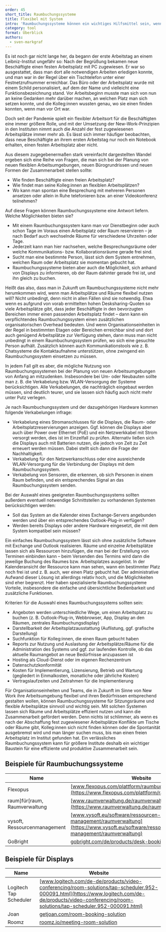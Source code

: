 ---
order: 45
short_title: Raumbuchungssysteme
title: Flexibel mit System
intro: 'Raumbuchungssysteme können ein wichtiges Hilfsmittel sein, wenn es darum geht, flexible Arbeitsumgebungen im Sinne von New Work zu verwirklichen. Welche Möglichkeiten bieten sie? Wann sind sie wirklich notwendig und wann nicht? Und welche technischen Voraussetzungen gibt es? Einige Empfehlungen aus der Praxis.'
category: tool
format: Überblick
authors:
  - sven-markgraf
---

<Leadin>Es ist noch gar nicht lange her</Leadin>, da begann der erste Arbeitstag an einem Leibniz-Institut ungefähr so: Nach der Begrüßung bekamen
neue Beschäftigte einen festen Arbeitsplatz mit PC zugewiesen. Er war so ausgestattet, dass man dort alle notwendigen Arbeiten erledigen konnte, und
man war in der Regel über ein Tischtelefon unter einer Festnetzrufnummer erreichbar. Das Büro oder der Arbeitsplatz wurde mit einem Schild
personalisiert, auf dem der Name und vielleicht eine Funktionsbezeichnung stand. Vor Arbeitsbeginn musste man sich von nun an keine Gedanken mehr
darüber machen, an welchen Platz man sich setzen konnte, und die Kolleg:innen wussten genau, wo sie einen finden konnten, wenn man vor Ort war.

Doch seit der Pandemie spielt ein flexibler Arbeitsort für die Beschäftigten eine immer größere Rolle, und mit der Umsetzung der New-Work-Prinzipien in den Instituten nimmt auch die Anzahl der fest zugewiesenen Arbeitsplätze immer mehr ab. Es lässt sich immer häufiger beobachten, dass neue Beschäftigte an ihrem ersten Arbeitstag nur noch ein Notebook erhalten, einen festen Arbeitsplatz aber nicht.

Aus diesem zugegebenermaßen stark vereinfacht dargestellten Wandel ergeben sich eine Reihe von Fragen, die man sich bei der Planung von neuen flexiblen Arbeitsumgebungen, neuen Bürogrundrissen und neuen Formen der Zusammenarbeit stellen sollte:

- Wie finden Beschäftigte einen freien Arbeitsplatz?
- Wie findet man seine Kolleg:innen an flexiblen Arbeitsplätzen?
- Wo kann man spontan eine Besprechung mit mehreren Personen ansetzen oder allein in Ruhe telefonieren bzw. an einer Videokonferenz teilnehmen?

Auf diese Fragen können Raumbuchungssysteme eine Antwort liefern. Welche Möglichkeiten bieten sie?

- Mit einem Raumbuchungssystem kann man vor Dienstbeginn oder auch schon Tage im Voraus einen Arbeitsplatz oder Raum reservieren – je nach Bedarf auch wechselnde Räume für verschiedene Uhrzeiten oder Tage.
- Jederzeit kann man hier nachsehen, welche Besprechungsräume oder welche Kommunikations- bzw. Kollaborationsräume gerade frei sind.
- Sucht man eine bestimmte Person, lässt sich dem System entnehmen, welchen Raum oder Arbeitsplatz sie momentan gebucht hat.
- Raumbuchungssysteme bieten aber auch die Möglichkeit, sich anhand von Displays zu informieren, ob der Raum dahinter gerade frei ist, und ihn gleich zu buchen.

Heißt das also, dass man in Zukunft um Raumbuchungssysteme nicht mehr herumkommen wird, wenn man Arbeitsplätze und Räume flexibel nutzen will? Nicht unbedingt, denn nicht in allen Fällen sind sie notwendig. Etwa wenn es aufgrund von vorab ermittelten hohen Desksharing-Quoten so viele Arbeitsplätze gibt, dass jeder Beschäftigte in den bevorzugten Bereichen immer einen passenden Arbeitsplatz findet – dann kann ein verpflichtendes Raumbuchungssystem einen zusätzlichen organisatorischen Overhead bedeuten. Und wenn Organisationseinheiten in der Regel in bestimmten Etagen oder Bereichen erreichbar sind und dort auch genügend Arbeitsplätze zur Verfügung stehen, dann muss man nicht unbedingt in einem Raumbuchungssystem prüfen, wo sich eine gesuchte Person aufhält. Zusätzlich können auch Kommunikationstools wie z. B. Chatsysteme die Kontaktaufnahme unterstützen, ohne zwingend ein Raumbuchungssystem einsetzen zu müssen.

In jedem Fall gilt es aber, die mögliche Nutzung von Raumbuchungssystemen bei der Planung von neuen Arbeitsumgebungen von Anfang an mitzudenken. Insbesondere bei Um- oder Neubauten sollte man z. B. die Verkabelung bzw. WLAN-Versorgung der Systeme berücksichtigen. Alle Verkabelungen, die nachträglich eingebaut werden müssen, sind deutlich teurer, und sie lassen sich häufig auch nicht mehr unter Putz verlegen.

Je nach Raumbuchungssystem und der dazugehörigen Hardware kommen folgende Verkabelungen infrage:

- Verkabelung eines Stromanschlusses für die Displays, die Raum- oder Arbeitsplatzreservierungen anzeigen. Ggf. können die Displays aber auch über Power over Ethernet (PoE) und ein Netzwerkkabel mit Strom versorgt werden, dies ist im Einzelfall zu prüfen. Alternativ ließen sich die Displays auch mit Batterien nutzen, die jedoch von Zeit zu Zeit erneuert werden müssen. Dabei stellt sich dann die Frage der Nachhaltigkeit.
- Verkabelung für den Netzwerkanschluss oder eine ausreichende WLAN-Versorgung für die Verbindung der Displays mit dem Raumbuchungssystem.
- Verkabelung von Sensoren, die erkennen, ob sich Personen in einem Raum befinden, und ein entsprechendes Signal an das Raumbuchungssystem senden.

Bei der Auswahl eines geeigneten Raumbuchungssystems sollten außerdem eventuell notwendige Schnittstellen zu vorhandenen Systemen berücksichtigen werden:

- Soll das System an die Kalender eines Exchange-Servers angebunden werden und über ein entsprechendes Outlook-Plug-in verfügen?
- Werden bereits Displays oder andere Hardware eingesetzt, die mit dem System kompatibel sein müssen?

Ein einfaches Raumbuchungssystem lässt sich ohne zusätzliche Software mit Exchange und Outlook realisieren. Räume und einzelne Arbeitsplätze lassen sich als Ressourcen hinzufügen, die man bei der Erstellung von Terminen einbinden kann – beim Versenden des Termins wird dann die jeweilige Buchung des Raumes bzw. Arbeitsplatzes ausgelöst. In der Kalenderansicht der Ressource kann man sehen, wann ein bestimmter Platz noch frei ist und z. B. auch, wer einen Platz gebucht hat. Der administrative Aufwand dieser Lösung ist allerdings relativ hoch, und die Möglichkeiten sind eher begrenzt. Hier haben spezialisierte Raumbuchungssysteme Vorteile, insbesondere die einfache und übersichtliche Bedienbarkeit und zusätzliche Funktionen.

Kriterien für die Auswahl eines Raumbuchungssystems sollten sein:

- Angeboten werden unterschiedliche Wege, um einen Arbeitsplatz zu buchen (z. B. Outlook-Plug-in, Webbrowser, App, Display an den Räumen, zentrales Raumbuchungsdisplay)
- Darstellbarkeit der Arbeitsplatzausstattung (Auflistung, ggf. grafische Darstellung)
- Suchfunktion für Kolleg:innen, die einen Raum gebucht haben
- Reports zur Nutzung und Auslastung der Arbeitsplätze/Räume für die Administration des Systems und ggf. zur laufenden Kontrolle, ob das aktuelle Raumangebot an neue Bedürfnisse anzupassen ist
- Hosting als Cloud-Dienst oder im eigenen Rechenzentrum
- Datenschutzkonformität
- Kosten für Implementierung, Lizensierung, Betrieb und Wartung (gegliedert in Einmalkosten, monatliche oder jährliche Kosten)
- Vertragslaufzeiten und Zeitrahmen für die Implementierung

Für Organisationseinheiten und Teams, die in Zukunft im Sinne von New Work ihre Arbeitsumgebung flexibel und ihren Bedürfnissen entsprechend gestalten wollen, können Raumbuchungssysteme für Sitzungsräume und flexible Arbeitsplätze sinnvoll und wichtig sein. Mit solchen Systemen lassen sich Räume und Arbeitsplätze effizient nutzen und kann die Zusammenarbeit gefördert werden. Denn nichts ist schlimmer, als wenn es nach der Abschaffung fest zugewiesener Arbeitsplätze Konflikte um Tische oder Räume gibt, Kolleg:innen sich nicht finden können oder die Spontanität ausgebremst wird und man länger suchen muss, bis man einen freien Arbeitsplatz im Institut gefunden hat. Ein verlässliches Raumbuchungssystem kann für größere Institute deshalb ein wichtiger Baustein für eine effiziente und produktive Zusammenarbeit sein.

## Beispiele für Raumbuchungssysteme

| Name                          | Website                                                                                                                            |
| ----------------------------- | ---------------------------------------------------------------------------------------------------------------------------------- |
| Flexopus                      | [www.flexopus.com/plattform/raumbuchungssystem](https://www.flexopus.com/plattform/raumbuchungssystem)                             |
| raum]für[raum, Raumverwaltung | [www.raumverwaltung.de/raumverwaltung](https://www.raumverwaltung.de/raumverwaltung/)                                              |
| vysoft, Ressourcenmanagement  | [www.vysoft.eu/software/ressourcen-management/raumverwaltung](https://www.vysoft.eu/software/ressourcen-management/raumverwaltung) |
| GoBright                      | [gobright.com/de/products/desk-booking-system](https://gobright.com/de/products/desk-booking-system/)                              |

## Beispiele für Displays

| Name                   | Website                                                                                                                                                                                                    |
| ---------------------- | ---------------------------------------------------------------------------------------------------------------------------------------------------------------------------------------------------------- |
| Logitech Tap Scheduler | [www.logitech.com/de-de/products/video-conferencing/room-solutions/tap-scheduler.952-000091.html](https://www.logitech.com/de-de/products/video-conferencing/room-solutions/tap-scheduler.952-000091.html) |
| Joan                   | [getjoan.com/room-booking-solution](https://getjoan.com/room-booking-solution)                                                                                                                             |
| Roomz                  | [roomz.io/meeting-room-solution](https://roomz.io/meeting-room-solution/?lang=de)                                                                                                                          |
